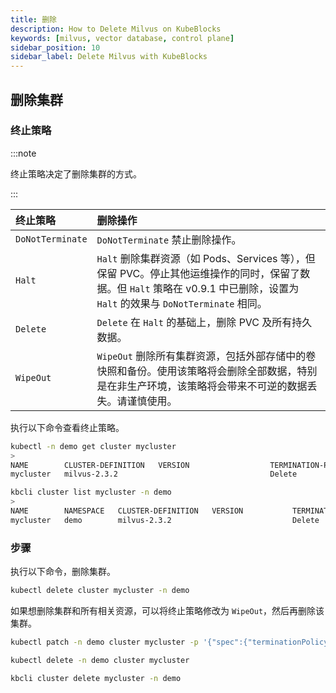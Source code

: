 ```yaml
---
title: 删除
description: How to Delete Milvus on KubeBlocks
keywords: [milvus, vector database, control plane]
sidebar_position: 10
sidebar_label: Delete Milvus with KubeBlocks
---
```



## 删除集群

### 终止策略

:::note

终止策略决定了删除集群的方式。

:::

| **终止策略** | **删除操作**                                                                     |
|:----------------------|:-------------------------------------------------------------------------------------------|
| `DoNotTerminate`      | `DoNotTerminate` 禁止删除操作。                                                  |
| `Halt`                | `Halt` 删除集群资源（如 Pods、Services 等），但保留 PVC。停止其他运维操作的同时，保留了数据。但 `Halt` 策略在 v0.9.1 中已删除，设置为 `Halt` 的效果与 `DoNotTerminate` 相同。  |
| `Delete`              | `Delete` 在 `Halt` 的基础上，删除 PVC 及所有持久数据。                              |
| `WipeOut`             | `WipeOut`  删除所有集群资源，包括外部存储中的卷快照和备份。使用该策略将会删除全部数据，特别是在非生产环境，该策略将会带来不可逆的数据丢失。请谨慎使用。   |

执行以下命令查看终止策略。

<Tabs>

<TabItem value="kubectl" label="kubectl" default>

```bash
kubectl -n demo get cluster mycluster
>
NAME        CLUSTER-DEFINITION   VERSION                  TERMINATION-POLICY   STATUS    AGE
mycluster   milvus-2.3.2                                  Delete               Running   29m
```

</TabItem>

<TabItem value="kbcli" label="kbcli">

```bash
kbcli cluster list mycluster -n demo
>
NAME        NAMESPACE   CLUSTER-DEFINITION   VERSION           TERMINATION-POLICY   STATUS    CREATED-TIME
mycluster   demo        milvus-2.3.2                           Delete               Running   Jul 05,2024 17:35 UTC+0800
```

</TabItem>

</Tabs>

### 步骤

执行以下命令，删除集群。

<Tabs>

<TabItem value="kubectl" label="kubectl" default>

```bash
kubectl delete cluster mycluster -n demo
```

如果想删除集群和所有相关资源，可以将终止策略修改为 `WipeOut`，然后再删除该集群。

```bash
kubectl patch -n demo cluster mycluster -p '{"spec":{"terminationPolicy":"WipeOut"}}' --type="merge"

kubectl delete -n demo cluster mycluster
```

</TabItem>

<TabItem value="kbcli" label="kbcli">

```bash
kbcli cluster delete mycluster -n demo
```

</TabItem>

</Tabs>
